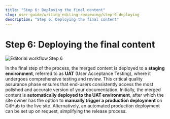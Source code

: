 ```yaml
---
title: "Step 6: Deploying the final content"
slug: user-guide/writing-editing-reviewing/step-6-deploying
description: "Step 6: Deploying the final content"
---
```


# Step 6: Deploying the final content

![Editorial workflow Step 6](./assets/Editorial_workflow_6.png)

In the final step of the process, the merged content is deployed to a **staging environment**, referred to as **UAT** (User Acceptance Testing), where it undergoes comprehensive testing and review.
This critical quality assurance phase ensures that end-users consistently access the most polished and accurate version of your documentation.
Initially, the merged content is **automatically deployed to the UAT environment**, after which the site owner has the option to **manually trigger a production deployment** on GitHub to the live site.
Alternatively, an automated production deployment can be set up on request, simplifying the release process.